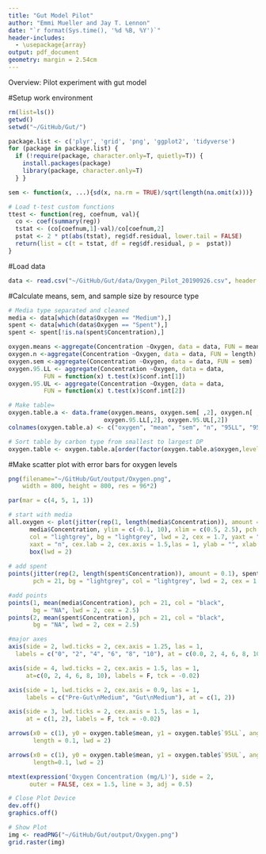 ```yaml
---
title: "Gut Model Pilot"
author: "Emmi Mueller and Jay T. Lennon"
date: "`r format(Sys.time(), '%d %B, %Y')`"
header-includes:
  - \usepackage{array}
output: pdf_document
geometry: margin = 2.54cm
---
```

Overview: Pilot experiment with gut model 

#Setup work environment
```r
rm(list=ls())
getwd()
setwd("~/GitHub/Gut/")

package.list <- c('plyr', 'grid', 'png', 'ggplot2', 'tidyverse') 
for (package in package.list) {
  if (!require(package, character.only=T, quietly=T)) { 
    install.packages(package)
    library(package, character.only=T)
  } }

sem <- function(x, ...){sd(x, na.rm = TRUE)/sqrt(length(na.omit(x)))}

# Load t-test custom functions 
ttest <- function(reg, coefnum, val){
  co <- coef(summary(reg))
  tstat <- (co[coefnum,1]-val)/co[coefnum,2]
  pstat <- 2 * pt(abs(tstat), reg$df.residual, lower.tail = FALSE)
  return(list = c(t = tstat, df = reg$df.residual, p =  pstat))
}
```

#Load data
```r
data <- read.csv("~/GitHub/Gut/data/Oxygen_Pilot_20190926.csv", header = TRUE, sep = ",")
```


#Calculate means, sem, and sample size by resource type
```r
# Media type separated and cleaned
media <- data[which(data$Oxygen == "Medium"),]
spent <- data[which(data$Oxygen == "Spent"),]
spent <- spent[!is.na(spent$Concentration),]

oxygen.means <-aggregate(Concentration ~Oxygen, data = data, FUN = mean) 
oxygen.n <-aggregate(Concentration ~Oxygen, data = data, FUN = length) 
oxygen.sem <-aggregate(Concentration ~Oxygen, data = data, FUN = sem) 
oxygen.95.LL <- aggregate(Concentration ~Oxygen, data = data,
          FUN = function(x) t.test(x)$conf.int[1])
oxygen.95.UL <- aggregate(Concentration ~Oxygen, data = data,
          FUN = function(x) t.test(x)$conf.int[2])

# Make table=
oxygen.table.a <- data.frame(oxygen.means, oxygen.sem[ ,2], oxygen.n[ ,2], 
                           oxygen.95.LL[,2], oxygen.95.UL[,2])
colnames(oxygen.table.a) <- c("oxygen", "mean", "sem", "n", "95LL", "95UL")

# Sort table by carbon type from smallest to largest DP
oxygen.table <- oxygen.table.a[order(factor(oxygen.table.a$oxygen,levels=c(c("Spent", "Medium")))),]
```

#Make scatter plot with error bars for oxygen levels
```r


png(filename="~/GitHub/Gut/output/Oxygen.png",
    width = 800, height = 800, res = 96*2)

par(mar = c(4, 5, 1, 1))

# start with media
all.oxygen <- plot(jitter(rep(1, length(media$Concentration)), amount = 0.1),
      media$Concentration, ylim = c(-0.1, 10), xlim = c(0.5, 2.5), pch = 21, 
      col = "lightgrey", bg = "lightgrey", lwd = 2, cex = 1.7, yaxt = "n", 
      xaxt = "n", cex.lab = 2, cex.axis = 1.5,las = 1, ylab = "", xlab = "")
      box(lwd = 2)
      
# add spent      
points(jitter(rep(2, length(spent$Concentration)), amount = 0.1), spent$Concentration, 
       pch = 21, bg = "lightgrey", col = "lightgrey", lwd = 2, cex = 1.7)

#add points
points(1, mean(media$Concentration), pch = 21, col = "black", 
       bg = "NA", lwd = 2, cex = 2.5) 
points(2, mean(spent$Concentration), pch = 21, col = "black", 
       bg = "NA", lwd = 2, cex = 2.5)

#major axes
axis(side = 2, lwd.ticks = 2, cex.axis = 1.25, las = 1,
  labels = c("0", "2", "4", "6", "8", "10"), at = c(0.0, 2, 4, 6, 8, 10))

axis(side = 4, lwd.ticks = 2, cex.axis = 1.5, las = 1,
     at=c(0, 2, 4, 6, 8, 10), labels = F, tck = -0.02)

axis(side = 1, lwd.ticks = 2, cex.axis = 0.9, las = 1,
     labels = c("Pre-Gut\nMedium", "Gut\nMedium"), at = c(1, 2))

axis(side = 3, lwd.ticks = 2, cex.axis = 1.5, las = 1,
     at = c(1, 2), labels = F, tck = -0.02)

arrows(x0 = c(1), y0 = oxygen.table$mean, y1 = oxygen.table$`95LL`, angle = 90,
       length = 0.1, lwd = 2)

arrows(x0 = c(1), y0 = oxygen.table$mean, y1 = oxygen.table$`95UL`, angle = 90,
       length=0.1, lwd = 2)

mtext(expression('Oxygen Concentration (mg/L)'), side = 2,
      outer = FALSE, cex = 1.5, line = 3, adj = 0.5)

# Close Plot Device
dev.off()
graphics.off()

# Show Plot
img <- readPNG("~/GitHub/Gut/output/Oxygen.png")
grid.raster(img)
```